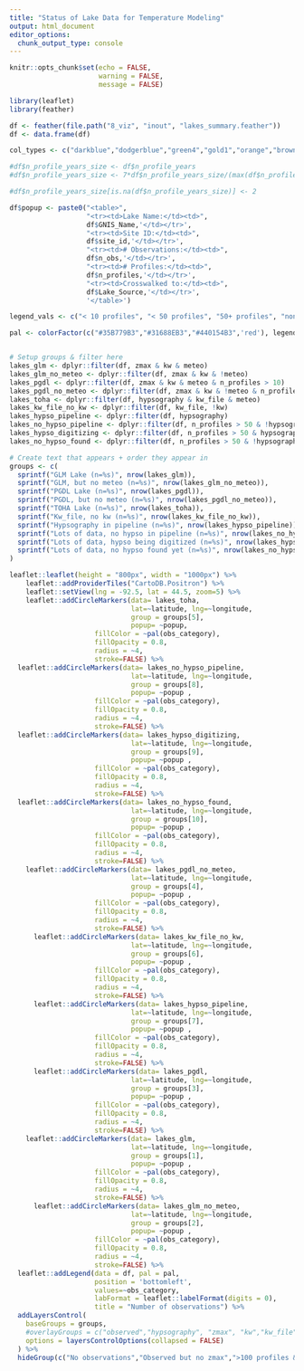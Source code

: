 ```yaml
---
title: "Status of Lake Data for Temperature Modeling"
output: html_document
editor_options: 
  chunk_output_type: console
---
```


```r
knitr::opts_chunk$set(echo = FALSE,
                      warning = FALSE,
                      message = FALSE)
```

```r
library(leaflet)
library(feather)

df <- feather(file.path("8_viz", "inout", "lakes_summary.feather"))
df <- data.frame(df)

col_types <- c("darkblue","dodgerblue","green4","gold1","orange","brown","red")

#df$n_profile_years_size <- df$n_profile_years
#df$n_profile_years_size <- 7*df$n_profile_years_size/(max(df$n_profile_years_size,na.rm = TRUE))

#df$n_profile_years_size[is.na(df$n_profile_years_size)] <- 2

df$popup <- paste0("<table>",
                   "<tr><td>Lake Name:</td><td>",
                   df$GNIS_Name,'</td></tr>',
                   "<tr><td>Site ID:</td><td>",
                   df$site_id,'</td></tr>',
                   "<tr><td># Observations:</td><td>",
                   df$n_obs,'</td></tr>',
                   "<tr><td># Profiles:</td><td>",
                   df$n_profiles,'</td></tr>',
                   "<tr><td>Crosswalked to:</td><td>",
                   df$Lake_Source,'</td></tr>',
                   '</table>')

legend_vals <- c("< 10 profiles", "< 50 profiles", "50+ profiles", "none")

pal <- colorFactor(c("#35B779B3","#31688EB3","#440154B3",'red'), legend_vals)


# Setup groups & filter here
lakes_glm <- dplyr::filter(df, zmax & kw & meteo)
lakes_glm_no_meteo <- dplyr::filter(df, zmax & kw & !meteo)
lakes_pgdl <- dplyr::filter(df, zmax & kw & meteo & n_profiles > 10)
lakes_pgdl_no_meteo <- dplyr::filter(df, zmax & kw & !meteo & n_profiles > 10)
lakes_toha <- dplyr::filter(df, hypsography & kw_file & meteo)
lakes_kw_file_no_kw <- dplyr::filter(df, kw_file, !kw)
lakes_hypso_pipeline <- dplyr::filter(df, hypsography)
lakes_no_hypso_pipeline <- dplyr::filter(df, n_profiles > 50 & !hypsography)
lakes_hypso_digitizing <- dplyr::filter(df, n_profiles > 50 & hypsography_digitizing)
lakes_no_hypso_found <- dplyr::filter(df, n_profiles > 50 & !hypsography & !hypsography_digitizing)

# Create text that appears + order they appear in
groups <- c(
  sprintf("GLM Lake (n=%s)", nrow(lakes_glm)),
  sprintf("GLM, but no meteo (n=%s)", nrow(lakes_glm_no_meteo)),
  sprintf("PGDL Lake (n=%s)", nrow(lakes_pgdl)),
  sprintf("PGDL, but no meteo (n=%s)", nrow(lakes_pgdl_no_meteo)),
  sprintf("TOHA Lake (n=%s)", nrow(lakes_toha)),
  sprintf("Kw_file, no kw (n=%s)", nrow(lakes_kw_file_no_kw)),
  sprintf("Hypsography in pipeline (n=%s)", nrow(lakes_hypso_pipeline)),
  sprintf("Lots of data, no hypso in pipeline (n=%s)", nrow(lakes_no_hypso_pipeline)),
  sprintf("Lots of data, hypso being digitized (n=%s)", nrow(lakes_hypso_digitizing)),
  sprintf("Lots of data, no hypso found yet (n=%s)", nrow(lakes_no_hypso_found))
)

leaflet::leaflet(height = "800px", width = "1000px") %>%
    leaflet::addProviderTiles("CartoDB.Positron") %>%
    leaflet::setView(lng = -92.5, lat = 44.5, zoom=5) %>%
    leaflet::addCircleMarkers(data= lakes_toha,
                              lat=~latitude, lng=~longitude, 
                              group = groups[5],
                              popup= ~popup,
                     fillColor = ~pal(obs_category),
                     fillOpacity = 0.8,
                     radius = ~4,
                     stroke=FALSE) %>%
  leaflet::addCircleMarkers(data= lakes_no_hypso_pipeline,
                              lat=~latitude, lng=~longitude, 
                              group = groups[8],
                              popup= ~popup ,
                     fillColor = ~pal(obs_category),
                     fillOpacity = 0.8,
                     radius = ~4,
                     stroke=FALSE) %>%
  leaflet::addCircleMarkers(data= lakes_hypso_digitizing,
                              lat=~latitude, lng=~longitude, 
                              group = groups[9],
                              popup= ~popup ,
                     fillColor = ~pal(obs_category),
                     fillOpacity = 0.8,
                     radius = ~4,
                     stroke=FALSE) %>% 
  leaflet::addCircleMarkers(data= lakes_no_hypso_found,
                              lat=~latitude, lng=~longitude, 
                              group = groups[10],
                              popup= ~popup ,
                     fillColor = ~pal(obs_category),
                     fillOpacity = 0.8,
                     radius = ~4,
                     stroke=FALSE) %>% 
    leaflet::addCircleMarkers(data= lakes_pgdl_no_meteo,
                              lat=~latitude, lng=~longitude, 
                              group = groups[4],
                              popup= ~popup ,
                     fillColor = ~pal(obs_category),
                     fillOpacity = 0.8,
                     radius = ~4,
                     stroke=FALSE) %>%
      leaflet::addCircleMarkers(data= lakes_kw_file_no_kw,
                              lat=~latitude, lng=~longitude, 
                              group = groups[6],
                              popup= ~popup ,
                     fillColor = ~pal(obs_category),
                     fillOpacity = 0.8,
                     radius = ~4,
                     stroke=FALSE) %>%
      leaflet::addCircleMarkers(data= lakes_hypso_pipeline,
                              lat=~latitude, lng=~longitude, 
                              group = groups[7],
                              popup= ~popup ,
                     fillColor = ~pal(obs_category),
                     fillOpacity = 0.8,
                     radius = ~4,
                     stroke=FALSE) %>%
      leaflet::addCircleMarkers(data= lakes_pgdl,
                              lat=~latitude, lng=~longitude, 
                              group = groups[3],
                              popup= ~popup ,
                     fillColor = ~pal(obs_category),
                     fillOpacity = 0.8,
                     radius = ~4,
                     stroke=FALSE) %>%
    leaflet::addCircleMarkers(data= lakes_glm,
                              lat=~latitude, lng=~longitude, 
                              group = groups[1],
                              popup= ~popup ,
                     fillColor = ~pal(obs_category),
                     fillOpacity = 0.8,
                     radius = ~4,
                     stroke=FALSE) %>%
      leaflet::addCircleMarkers(data= lakes_glm_no_meteo,
                              lat=~latitude, lng=~longitude, 
                              group = groups[2],
                              popup= ~popup ,
                     fillColor = ~pal(obs_category),
                     fillOpacity = 0.8,
                     radius = ~4,
                     stroke=FALSE) %>%
  leaflet::addLegend(data = df, pal = pal,
                     position = 'bottomleft',
                     values=~obs_category,
                     labFormat = leaflet::labelFormat(digits = 0),
                     title = "Number of observations") %>%
  addLayersControl(
    baseGroups = groups,
    #overlayGroups = c("observed","hypsography", "zmax", "kw","kw_file","meteo"),
    options = layersControlOptions(collapsed = FALSE)
  ) %>% 
  hideGroup(c("No observations","Observed but no zmax",">100 profiles & no hypsometry"))


```
